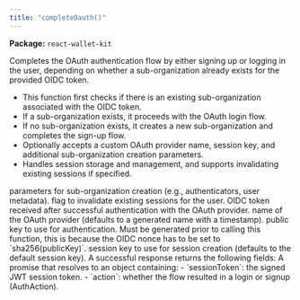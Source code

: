 ```yaml
---
title: "completeOauth()"
---
```



<p><strong>Package:</strong> <code>react-wallet-kit</code></p>

<H3Bordered text="Overview" />

Completes the OAuth authentication flow by either signing up or logging in the user, depending on whether a sub-organization already exists for the provided OIDC token.

<ul>
  <li>This function first checks if there is an existing sub-organization associated with the OIDC token.</li>
  <li>If a sub-organization exists, it proceeds with the OAuth login flow.</li>
  <li>If no sub-organization exists, it creates a new sub-organization and completes the sign-up flow.</li>
  <li>Optionally accepts a custom OAuth provider name, session key, and additional sub-organization creation parameters.</li>
  <li>Handles session storage and management, and supports invalidating existing sessions if specified.</li>
</ul>

<H3Bordered text="Parameters" />

<ParamField body="params" type='CompleteOauthParams' required={true} >
  <Expandable title="params details">
    <NestedParam parentKey="params" childKey="createSubOrgParams" type='CreateSubOrgParams' required={false}>
parameters for sub-organization creation (e.g., authenticators, user metadata).
</NestedParam>
    <NestedParam parentKey="params" childKey="invalidateExisting" type='boolean' required={false}>
flag to invalidate existing sessions for the user.
</NestedParam>
    <NestedParam parentKey="params" childKey="oidcToken" type='string' required={true}>
OIDC token received after successful authentication with the OAuth provider.
</NestedParam>
    <NestedParam parentKey="params" childKey="providerName" type='string' required={false}>
name of the OAuth provider (defaults to a generated name with a timestamp).
</NestedParam>
    <NestedParam parentKey="params" childKey="publicKey" type='string' required={true}>
public key to use for authentication. Must be generated prior to calling this function, this is because the OIDC nonce has to be set to `sha256(publicKey)`.
</NestedParam>
    <NestedParam parentKey="params" childKey="sessionKey" type='string' required={false}>
session key to use for session creation (defaults to the default session key).
</NestedParam>
  </Expandable>
</ParamField>

<H3Bordered text="Response" />
A successful response returns the following fields:

<ResponseField name="returns" type="BaseAuthResult & object" required={true}>
  A promise that resolves to an object containing:
         - `sessionToken`: the signed JWT session token.
         - `action`: whether the flow resulted in a login or signup (AuthAction).
</ResponseField>
